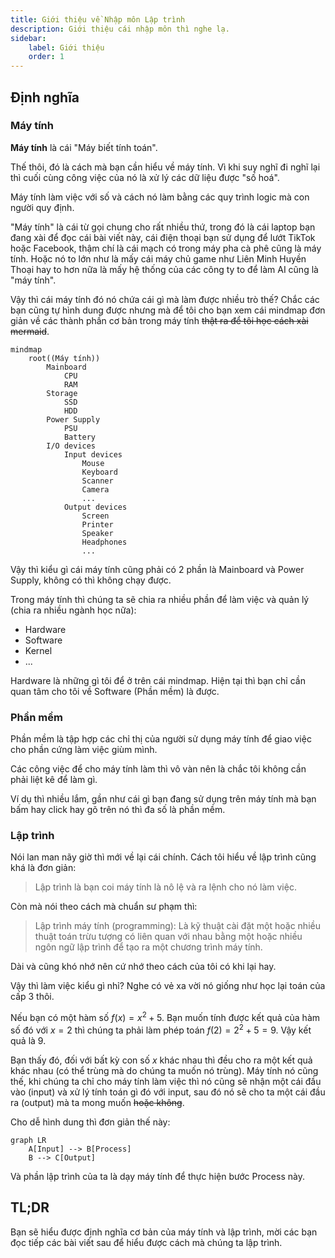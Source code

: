 ```yaml
---
title: Giới thiệu về Nhập môn Lập trình
description: Giới thiệu cái nhập môn thì nghe lạ.
sidebar:
    label: Giới thiệu
    order: 1
---
```


## Định nghĩa 

### Máy tính
**Máy tính** là cái "Máy biết tính toán".

Thế thôi, đó là cách mà bạn cần hiểu về máy tính. Vì khi suy nghĩ đi nghĩ lại thì cuối cùng công việc của nó là xử lý các dữ liệu được "số hoá".

Máy tính làm việc với số và cách nó làm bằng các quy trình logic mà con người quy định.

"Máy tính" là cái từ gọi chung cho rất nhiều thứ, trong đó là cái laptop bạn đang xài để đọc cái bài viết này, cái điện thoại bạn sử dụng để lướt TikTok hoặc Facebook, thậm chí là cái mạch có trong máy pha cà phê cũng là máy tính. Hoặc nó to lớn như là mấy cái máy chủ game như Liên Minh Huyền Thoại hay to hơn nữa là mấy hệ thống của các công ty to để làm AI cũng là "máy tính".

Vậy thì cái máy tính đó nó chứa cái gì mà làm được nhiều trò thế? Chắc các bạn cũng tự hình dung được nhưng mà để tôi cho bạn xem cái mindmap đơn giản về các thành phần cơ bản trong máy tính ~~thật ra để tôi học cách xài mermaid~~.


```mermaid
mindmap
    root((Máy tính))
        Mainboard
            CPU
            RAM
        Storage
            SSD
            HDD
        Power Supply
            PSU
            Battery
        I/O devices
            Input devices
                Mouse
                Keyboard
                Scanner
                Camera
                ...
            Output devices
                Screen
                Printer
                Speaker
                Headphones
                ...

```

Vậy thì kiểu gì cái máy tính cũng phải có 2 phần là Mainboard và Power Supply, không có thì không chạy được.

Trong máy tính thì chúng ta sẽ chia ra nhiều phần để làm việc và quản lý (chia ra nhiều ngành học nữa): 
- Hardware
- Software
- Kernel
- ...

Hardware là những gì tôi để ở trên cái mindmap. Hiện tại thì bạn chỉ cần quan tâm cho tôi về Software (Phần mềm) là được.


### Phần mềm
Phần mềm là tập hợp các chỉ thị của người sử dụng máy tính để giao việc cho phần cứng làm việc giùm mình.

Các công việc để cho máy tính làm thì vô vàn nên là chắc tôi không cần phải liệt kê để làm gì.

Ví dụ thì nhiều lắm, gần như cái gì bạn đang sử dụng trên máy tính mà bạn bấm hay click hay gõ trên nó thì đa số là phần mềm.

### Lập trình
Nói lan man nãy giờ thì mới về lại cái chính. Cách tôi hiểu về lập trình cũng khá là đơn giản:

> Lập trình là bạn coi máy tính là nô lệ và ra lệnh cho nó làm việc.

Còn mà nói theo cách mà chuẩn sư phạm thì:

> Lập trình máy tính (programming): Là kỹ thuật cài đặt một hoặc nhiều thuật toán trừu tượng có liên quan với nhau bằng một hoặc nhiều ngôn ngữ lập trình để tạo ra một chương trình máy tính.

Dài và cũng khó nhớ nên cứ nhớ theo cách của tôi có khi lại hay.

Vậy thì làm việc kiểu gì nhỉ? Nghe có vẻ xa vời nó giống như học lại toán của cấp 3 thôi. 

Nếu bạn có một hàm số $f\left(x\right) = x^2 + 5$. Bạn muốn tính được kết quả của hàm số đó với $x = 2$ thì chúng ta phải làm phép toán $f\left(2\right) = 2^2 + 5 = 9$. Vậy kết quả là $9$.

Bạn thấy đó, đối với bất kỳ con số $x$ khác nhau thì đều cho ra một kết quả khác nhau (có thể trùng mà do chúng ta muốn nó trùng). Máy tính nó cũng thế, khi chúng ta chỉ cho máy tính làm việc thì nó cũng sẽ nhận một cái đầu vào (input) và xử lý tính toán gì đó với input, sau đó nó sẽ cho ta một cái đầu ra (output) mà ta mong muốn ~~hoặc không~~.

Cho dễ hình dung thì đơn giản thế này:

```mermaid
graph LR
    A[Input] --> B[Process]
    B --> C[Output]
```

Và phần lập trình của ta là dạy máy tính để thực hiện bước Process này.


## TL;DR 
Bạn sẽ hiểu được định nghĩa cơ bản của máy tính và lập trình, mời các bạn đọc tiếp các bài viết sau để hiểu được cách mà chúng ta lập trình.